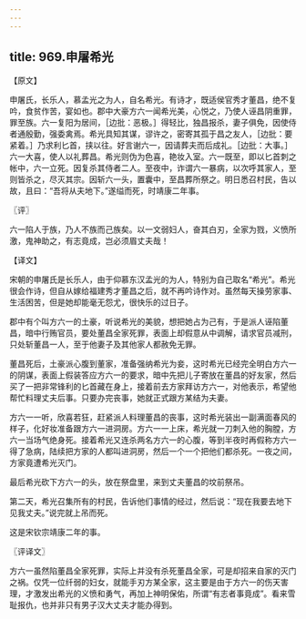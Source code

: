 ```yaml
---
---
---
```

title: 969.申屠希光
---



【原文】

申屠氏，长乐人，慕孟光之为人，自名希光。有诗才，既适侯官秀才董昌，绝不复吟，食贫作苦，宴如也。郡中大豪方六一闻希光美，心悦之，乃使人诬昌阴重罪，罪至族。六一复阳为居间，［边批：恶极。］得轻比，独昌报杀，妻子俱免，因使侍者通殷勤，强委禽焉。希光具知其谋，谬许之，密寄其孤于昌之友人，［边批：要紧着。］乃求利匕首，挟以往。好言谢六一，因请葬夫而后成礼。［边批：大事。］六一大喜，使人以礼葬昌。希光则伪为色喜，艳妆入室。六一既至，即以匕首刺之帐中，六一立死。因复杀其侍者二人。至夜中，诈谓六一暴病，以次呼其家人，至则皆杀之，尽灭其宗。因斩六一头，置囊中，至昌葬所祭之。明日悉召村民，告以故，且曰：“吾将从夫地下。”遂缢而死，时靖康二年事。

〖评〗

六一陷人于族，乃人不族而己族矣。以一文弱妇人，奋其白刃，全家为戮，义愤所激，鬼神助之，有志竟成，岂必须眉丈夫哉！

【译文】

宋朝的申屠氏是长乐人，由于仰慕东汉孟光的为人，特别为自己取名“希光”。希光很会作诗，但自从嫁给福建秀才董昌之后，就不再吟诗作对。虽然每天操劳家事、生活困苦，但是她却能毫无怨尤，很快乐的过日子。

郡中有个叫方六一的土豪，听说希光的美貌，想把她占为己有，于是派人诬陷董昌，暗中行贿官员，要处董昌全家死罪，表面上却假意从中调解，请求官员减刑，只处斩董昌一人，至于他妻子及其他家人都赦免无罪。

董昌死后，土豪派心腹到董家，准备强纳希光为妾，这时希光已经完全明白方六一的阴谋，表面上假装答应方六一的要求，暗中先把儿子寄放在董昌的好友家，然后买了一把非常锋利的匕首藏在身上，接着前去方家拜访方六一，对他表示，希望他帮忙料理丈夫后事。只要办完丧事，她就正式跟方某结为夫妻。

方六一一听，欣喜若狂，赶紧派人料理董昌的丧事，这时希光装出一副满面春风的样子，化好妆准备跟方六一进洞房。方六一一上床，希光就一刀刺入他的胸膛，方六一当场气绝身死。接着希光又连杀两名方六一的心腹，等到半夜时再假称方六一得了急病，陆续把方家的人都叫进洞房，然后一个一个把他们都杀死。一夜之间，方家竟遭希光灭门。

最后希光砍下方六一的头，放在祭盘里，来到丈夫董昌的坟前祭吊。

第二天，希光召集所有的村民，告诉他们事情的经过，然后说：“现在我要去地下见我丈夫。”说完就上吊而死。

这是宋钦宗靖康二年的事。

〖评译文〗

方六一虽然陷董昌全家死罪，实际上并没有杀死董昌全家，可是却招来自家的灭门之祸。仅凭一位纤弱的妇女，就能手刃方某全家，这主要是由于方六一的伤天害理，才激发出希光的义愤和勇气，再加上神明保佑，所谓“有志者事竟成”。看来雪耻报仇，也并非只有男子汉大丈夫才能办得到。